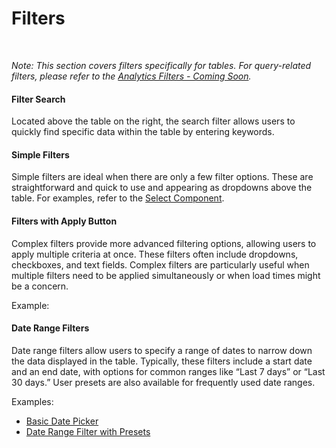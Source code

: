 

<Meta of={TableStories} />

# Filters

<br />

_Note: This section covers filters specifically for tables. For query-related filters, please refer to the [Analytics Filters - Coming Soon](#coming)._

#### Filter Search

Located above the table on the right, the search filter allows users to quickly find specific data within the table by entering keywords.

#### **Simple Filters**

Simple filters are ideal when there are only a few filter options. These are straightforward and quick to use and appearing as dropdowns above the table. For examples, refer to the [Select Component](https://mparticle.github.io/aquarium/?path=/docs/components-data-entry-select--documentation).

#### **Filters with Apply Button**

Complex filters provide more advanced filtering options, allowing users to apply multiple criteria at once. These filters often include dropdowns, checkboxes, and text fields. Complex filters are particularly useful when multiple filters need to be applied simultaneously or when load times might be a concern.

Example:

<Story of={TableStories.WithComplexFilters} />

#### **Date Range Filters**

Date range filters allow users to specify a range of dates to narrow down the data displayed in the table. Typically, these filters include a start date and an end date, with options for common ranges like “Last 7 days” or “Last 30 days.” User presets are also available for frequently used date ranges.

Examples:

- [Basic Date Picker](https://mparticle.github.io/aquarium/?path=/docs/components-data-entry-date-picker--documentation)
- [Date Range Filter with Presets](https://mparticle.github.io/aquarium/?path=/docs/candidate-components-directory-date-range-filter--documentation)
